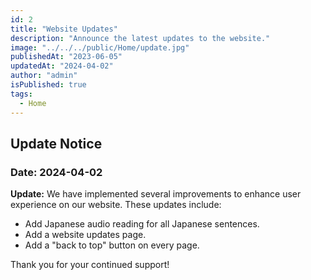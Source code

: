 ```yaml
---
id: 2
title: "Website Updates"
description: "Announce the latest updates to the website."
image: "../../../public/Home/update.jpg"
publishedAt: "2023-06-05"
updatedAt: "2024-04-02"
author: "admin"
isPublished: true
tags:
  - Home
---
```


## Update Notice

### Date: 2024-04-02

**Update:** We have implemented several improvements to enhance user experience on our website. These updates include:

- Add Japanese audio reading for all Japanese sentences.
- Add a website updates page.
- Add a "back to top" button on every page.

Thank you for your continued support!
